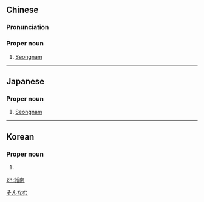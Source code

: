 ==Chinese==
{{zh-forms}}

===Pronunciation===
{{zh-pron
|m=Chéngnán
|cat=pn
}}

===Proper noun===
{{zh-proper noun}}

# [[Seongnam]] {{gloss|South Korea}}

{{zh-cat|Cities}}

----

==Japanese==
{{ja-kanjitab|yomi=irr|sort=そんなむ}}

===Proper noun===
{{ja-pos|proper|ソンナム}}

# [[Seongnam]] {{gloss|South Korea}}

[[Category:ja:Cities|そんなむ]]

----

==Korean==
{{ko-hanjatab}}

===Proper noun===
{{ko-proper noun|hj|hangeul=성남}}

# {{hanja form of|성남|[[Seongnam]]}}

[[zh:城南]]
